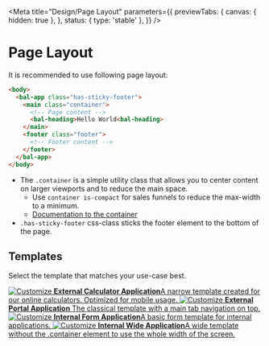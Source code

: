 
<Meta
  title="Design/Page Layout"
  parameters={{
    previewTabs: {
      canvas: { hidden: true },
    },
    status: { type: 'stable' },
  }}
/>

# Page Layout

It is recommended to use following page layout:

```html
<body>
  <bal-app class="has-sticky-footer">
    <main class="container">
      <!-- Page content -->
      <bal-heading>Hello World<bal-heading>
    </main>
    <footer class="footer">
      <!-- Footer content -->
    </footer>
  </bal-app>
</body>
```

- The `.container` is a simple utility class that allows you to center content on larger viewports and to reduce the main space.
  - Use `container is-compact` for sales funnels to reduce the max-width to a minimum.
  - [Documentation to the container](?path=/docs/design-css-framework--container#container)
- `.has-sticky-footer` css-class sticks the footer element to the bottom of the page.

## Templates

Select the template that matches your use-case best.


<div className="link-list">
  <a className="link-item" href="?path=/story/design-page-templates--external-calculator">
    <img src={EyeLogo} alt="Customize" />
    <span>
      <strong>External Calculator Application</strong>A narrow template created for our online calculators. Optimized
      for mobile usage.
    </span>
  </a>
  <a className="link-item" href="?path=/story/design-page-templates--external-calculator">
    <img src={EyeLogo} alt="Customize" />
    <span>
      <strong>External Portal Application</strong>
      The classical template with a main tab navigation on top.
    </span>
  </a>
  <a className="link-item" href="?path=/story/design-page-templates--external-calculator">
    <img src={EyeLogo} alt="Customize" />
    <span>
      <strong>Internal Form Application</strong>A basic form template for internal applications.
    </span>
  </a>
  <a className="link-item" href="?path=/story/design-page-templates--external-calculator">
    <img src={EyeLogo} alt="Customize" />
    <span>
      <strong>Internal Wide Application</strong>A wide template without the .container element to use the whole width of
      the screen.
    </span>
  </a>
</div>

<bal-doc-github link="/stories/design/07-page-layout.stories.mdx"></bal-doc-github>
